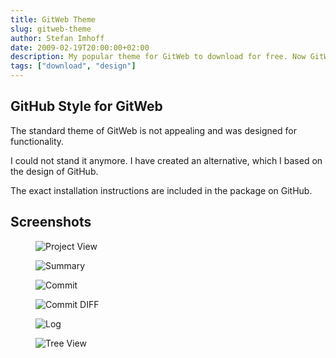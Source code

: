 ```yaml
---
title: GitWeb Theme
slug: gitweb-theme
author: Stefan Imhoff
date: 2009-02-19T20:00:00+02:00
description: My popular theme for GitWeb to download for free. Now GitWeb looks more similar to GitHub and is not ugly anymore.
tags: ["download", "design"]
---
```


## GitHub Style for GitWeb

The standard theme of GitWeb is not appealing and was designed for functionality.

I could not stand it anymore. I have created an alternative, which I based on the design of GitHub.

The exact installation instructions are included in the package on GitHub.

## Screenshots

<Figure caption="Project View">
  <Image src="/assets/images/posts/gitweb-theme-projects.png" alt="Project View" />
</Figure>

<Figure caption="Summary">
  <Image src="/assets/images/posts/gitweb-theme-summary.png" alt="Summary" />
</Figure>

<Figure caption="Commit">
  <Image src="/assets/images/posts/gitweb-theme-commit.png" alt="Commit" />
</Figure>

<Figure caption="Commit DIFF">
  <Image src="/assets/images/posts/gitweb-theme-commitdiff.png" alt="Commit DIFF" />
</Figure>

<Figure caption="Log">
  <Image src="/assets/images/posts/gitweb-theme-log.png" alt="Log" />
</Figure>

<Figure caption="Tree View">
  <Image src="/assets/images/posts/gitweb-theme-tree.png" alt="Tree View" />
</Figure>

<Figure>
  <MoreLink href="https://github.com/kogakure/gitweb-theme/" text="GitWeb Theme on GitHub" />
</Figure>
